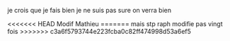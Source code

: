 je crois que je fais bien
je ne suis pas sure 
on verra bien

<<<<<<< HEAD
Modif Mathieu
=======
mais stp raph modifie pas vingt fois
>>>>>>> c3a6f5793744e223fcba0c82ff474998d53a6ef5
